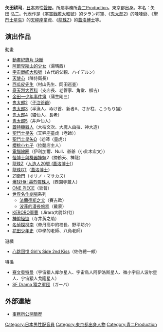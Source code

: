 {{Unreferenced|time=2022-04-19T01:02:10+00:00}}
{{noteTA|G1=Anime}}
{{配音員
|名字= 矢田 耕司
|圖像= 
|尺寸= 
|說明= 
|藝名= 矢田 耕司
|英文名=
|本名= 矢田 弘二
|綽號= 
|配偶= 
|出生地= 
|出身地= {{JPN}}[[東京府|東京府]]
|逝世地= {{JPN}}[[東京都|東京都]]
|身高= 
|體重= 
|血型= O型
|生年= 1933
|生月= 4
|生日= 15
|歿年= 2014
|歿月= 5
|歿日= 1
|所屬= [[青二Production|青二Production]]
|活動時期= 
|出道作= 
|代表作= [[宇宙戰艦大和號|宇宙戰艦大和號]]（塔蘭將軍）<br />[[鬼太郎|鬼太郎2]]（子泣爺爺）<br />[[聖鬥士星矢|聖鬥士星矢]]（天秤座童虎）<br />[[七龍珠|龍珠Z]]（[[盖洛博士|蓋洛博士]]）
|網站= 
|其他= 
}}
{{Japanese|japanese=矢田 耕司|kana=やだ こうじ|romaji=Yada Kōji}}

'''矢田耕司'''{{BD|1933年|4月15日|2014年|5月1日|catIdx=Yada Koujia}}，[[日本|日本]]男性[[聲優|聲優]]。所屬事務所[[青二Production|青二Production]]。東京都出身。本名：矢田 弘二。代表作是《[[宇宙戰艦大和號|宇宙戰艦大和號]]》的タラン将軍、《[[鬼太郎|鬼太郎2]]》的哇哇爺、《[[聖鬥士星矢|聖鬥士星矢]]》的[[天秤座|天秤座]]童虎、《[[七龍珠Z|龍珠Z]]》的[[盖洛博士|蓋洛博士]]等。

==演出作品==
;動畫
*[[動畫紀錄片_決斷|動畫紀錄片 決斷]]
*[[阿爾卑斯山的少女|阿爾卑斯山的少女]]（湯瑪西）
*[[宇宙戰艦大和號|宇宙戰艦大和號]]（古代的父親、ハイデルン）
*[[天使心_(漫畫)|天使心]]（陳侍衛長）
*[[西瓜皮先生|西瓜皮先生]]（村山先生、岡田巡査） 
*[[奇天烈大百科|奇天烈大百科]]（支店長、老管家、角堂、柳吉）
*[[金田一少年事件簿|金田一少年事件簿]]（蒲生剛三）  
*[[鬼太郎|鬼太郎2]]（[[子泣爺爺_(鬼太郎)|子泣爺爺]]）
*[[鬼太郎|鬼太郎3]]（半漁人、ぬけ首、新者A、さか柱、こうもり猫） 
*[[鬼太郎|鬼太郎4]]（貓仙人、長老） 
*[[鬼太郎|鬼太郎5]]（井戶仙人） 
*[[蓋特機器人|蓋特機器人]]（大枯文次、大魔人由拉、神大造） 
*[[聖鬥士星矢|聖鬥士星矢]]（天秤座童虎（老師））
*[[聖鬥士星矢Ω|聖鬥士星矢Ω]]（老師〈童虎〉）
*[[櫻桃小丸子|櫻桃小丸子]]（拉麵店主人） 
*[[電腦線圈|電腦線圈]]（伊利加爾、Null、爺爺（小此木宏文））
*[[怪博士與機器娃娃|怪博士與機器娃娃]]2（摘鶴天、神龍）
*[[七龍珠|龍珠Z]]（[[盖洛博士|人造人20號 (蓋洛博士)]]）
*[[七龍珠|龍珠GT]]（[[盖洛博士|蓋洛博士]]）
*[[21衛門|21衛門]]（オリノ・マサカズ） 
*[[爆球Hit!_轟烈彈珠人|爆球Hit! 轟烈彈珠人]]（西園寺蔵人）
*[[ONE_PIECE|ONE PIECE]]（哲普）
*[[世界名作劇場|世界名作劇場]]系列
**[[法蘭德斯之犬|法蘭德斯之犬]]（賽吉歐）
**[[波菲的漫長旅程|波菲的漫長旅程]]（戴蒙）
*[[KERORO軍曹|KERORO軍曹]]（Jirara大尉(2代)）
*[[神偷怪盜|神偷怪盜]]（寺井黃之助）
*[[名偵探柯南|名偵探柯南]]（帝丹高中的校長、野平坊介）
*[[花田少年史|花田少年史]]（中學的老師、八角老師）

;遊戲
*[[心跳回憶_Girl's_Side_2nd_Kiss|心跳回憶 Girl's Side 2nd Kiss]]（佐伯總一郎）

;特攝
*[[赛文奥特曼|赛文奥特曼]]（宇宙猎人库尔星人、宇宙鳥人阿伊洛斯星人、微小宇宙人波尔星人、宇宙猿人戈隆星人）
*[[SF_Drama_猿之軍団|SF Drama 猿之軍団]]（ガーバ）

== 外部連結 ==
* [http://www.aoni.co.jp/actor/ya/yada-kouji.html 事務所公開簡歷] {{Wayback|url=http://www.aoni.co.jp/actor/ya/yada-kouji.html |date=20100817134609 }}{{ja}}

{{青二Production}}
{{DEFAULTSORT:Yada Koji}}
[[Category:日本男性配音員|Category:日本男性配音員]]
[[Category:東京都出身人物|Category:東京都出身人物]]
[[Category:青二Production|Category:青二Production]]